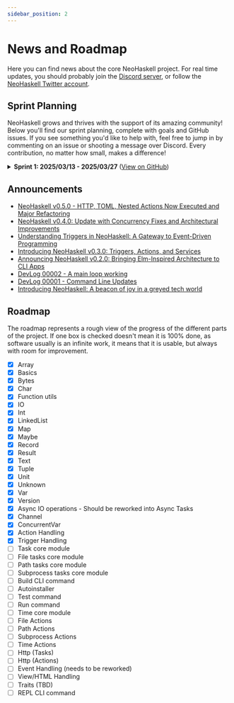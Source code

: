 ```yaml
---
sidebar_position: 2
---
```


# News and Roadmap

Here you can find news about the core NeoHaskell project. For real time updates, you should probably join the [Discord server](https://discord.com/invite/wDj3UYzec8), or follow the [NeoHaskell Twitter account](https://x.com/neohaskell).

## Sprint Planning

NeoHaskell grows and thrives with the support of its amazing community! Below you'll find our sprint planning, complete with goals and GitHub issues. If you see something you'd like to help with, feel free to jump in by commenting on an issue or shooting a message over Discord. Every contribution, no matter how small, makes a difference!

<details>
  <summary><strong>Sprint 1: 2025/03/13 - 2025/03/27</strong> (<a href="https://github.com/orgs/neohaskell/projects/4/views/1">View on GitHub</a>)</summary>

  **Goals:**
  - [ ] Have an MVP of the `neo` CLI tool working

  **GitHub Issues:**
  - [ ] [Issue #68](https://github.com/neohaskell/neohaskell/issues/68) — Print always a message about reporting issue on command failure
  - [ ] [Issue #126](https://github.com/neohaskell/neohaskell/issues/126) — Move forEach from Array to Task to Avoid Cyclic Dependency
  - [x] [Issue #70](https://github.com/neohaskell/neohaskell/issues/70) — All Neo (sub)commands should have a help command that explains how to use it properly
  - [x] [Issue #133](https://github.com/neohaskell/neohaskell/issues/133) — Initialize projects with neo init
  - [x] [Issue #109](https://github.com/neohaskell/neohaskell/issues/109) — CLI Command that allows running the project
  - [ ] [Issue #138](https://github.com/neohaskell/neohaskell/issues/138) — Research how to provide a REPL using the Nix environment, rather than cabal
  - [ ] [Issue #114](https://github.com/neohaskell/neohaskell/issues/114) — 'neo' is not available yet
  - [ ] [Issue #134](https://github.com/neohaskell/neohaskell/issues/134) — Create the installation script for the website

</details>


## Announcements

- [NeoHaskell v0.5.0 - HTTP, TOML, Nested Actions Now Executed and Major Refactoring](https://dev.to/neohaskell/neohaskell-v050-http-toml-nested-actions-now-executed-and-major-refactoring-4cb6)
- [NeoHaskell v0.4.0: Update with Concurrency Fixes and Architectural Improvements](https://dev.to/neohaskell/neohaskell-v040-update-with-concurrency-fixes-and-architectural-improvements-267b)
- [Understanding Triggers in NeoHaskell: A Gateway to Event-Driven Programming](https://dev.to/neohaskell/understanding-triggers-in-neohaskell-a-gateway-to-event-driven-programming-49nb)
- [Introducing NeoHaskell v0.3.0: Triggers, Actions, and Services](https://dev.to/neohaskell/introducing-neohaskell-v030-triggers-actions-and-services-2ae)
- [Announcing NeoHaskell v0.2.0: Bringing Elm-Inspired Architecture to CLI Apps](https://dev.to/neohaskell/announcing-neohaskell-v020-bringing-elm-inspired-architecture-to-cli-apps-54db)
- [DevLog 00002 - A main loop working](https://dev.to/neohaskell/devlog-00002-a-main-loop-working-31kj)
- [DevLog 00001 - Command Line Updates](https://dev.to/neohaskell/devlog-00001-command-line-updates-24f3)
- [Introducing NeoHaskell: A beacon of joy in a greyed tech world
](https://dev.to/neohaskell/introducing-neohaskell-a-beacon-of-joy-in-a-greyed-tech-world-4f9b)

## Roadmap

The roadmap represents a rough view of the progress of the different
parts of the project. If one box is checked doesn't mean it is 100%
done, as software usually is an infinite work, it means that it is
usable, but always with room for improvement.

- [x] Array
- [x] Basics
- [x] Bytes
- [x] Char
- [x] Function utils
- [x] IO
- [x] Int
- [x] LinkedList
- [x] Map
- [x] Maybe
- [x] Record
- [x] Result
- [x] Text
- [x] Tuple
- [x] Unit
- [x] Unknown
- [x] Var
- [x] Version
- [x] Async IO operations - Should be reworked into Async Tasks
- [x] Channel
- [x] ConcurrentVar
- [x] Action Handling
- [x] Trigger Handling
- [ ] Task core module
- [ ] File tasks core module
- [ ] Path tasks core module
- [ ] Subprocess tasks core module
- [ ] Build CLI command
- [ ] Autoinstaller
- [ ] Test command
- [ ] Run command
- [ ] Time core module
- [ ] File Actions
- [ ] Path Actions
- [ ] Subprocess Actions
- [ ] Time Actions
- [ ] Http (Tasks)
- [ ] Http (Actions)
- [ ] Event Handling (needs to be reworked)
- [ ] View/HTML Handling
- [ ] Traits (TBD)
- [ ] REPL CLI command
